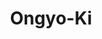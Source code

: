 ---
title: "Ongyo-Ki"
slug: "ongyo-ki"
arcana: "Hermit"

image: "./.jpg"

phys: ""
gun: ""
fire: ""
ice: ""
elec: ""
wind: ""
psy: ""
nuke: ""
bless: ""
curse: ""
---